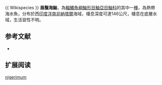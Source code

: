 {{Speciesbox
| name = 眉鬚海鮋
| image = 
| image_width = 250px
| status = NE
| status_system = IUCN3.1
| genus = Pontinus
| species = nigerimum
| authority = [[Eschmeyer|Eschmeyer]], 1983 
| synonyms = 
}}{{ Wikispecies }}
'''眉鬚海鮋'''，為[[輻鰭魚綱|輻鰭魚綱]][[鮋形目|鮋形目]][[鮋亞目|鮋亞目]][[鮋科|鮋科]]的其中一[[種|種]]，為熱帶海水魚，分布於西[[印度洋|印度洋]][[南非|南非]][[納塔爾|納塔爾]]海域，棲息深度可達146公尺，棲息在底層水域，生活習性不明。
==参考文献==
*{{FishBase_species|genus=Pontinus|species=nigerimum|year=2014|month=6}}

== 扩展阅读 ==
{{refbegin}}
{{wikispecies-inline|Pontinus nigerimum|眉鬚海鮋}}
{{refend}}
{{Taxonbar|from=Q2335132}}

[[Category:海鮋屬|nigerimum]]


{{鮋形目小作品}}